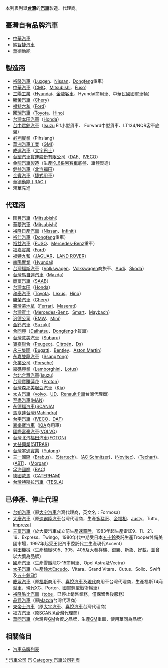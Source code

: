 本列表列舉'''[[台灣|台灣]]'''的'''[[汽車|汽車]]'''製造、代理商。
{{TOCright}}

==臺灣自有品牌汽車==
*[[中華汽車工業|中華汽車]]
*[[納智捷汽車|納智捷汽車]]
*[[華德動能科技|華德動能]]

== 製造商 ==
*[[裕隆汽車|裕隆汽車]]（[[納智捷|Luxgen]]、[[日產汽車|Nissan]]、[[Dongfeng|Dongfeng]]重車）
*[[中華汽車工業|中華汽車]]（[[中華汽車工業|CMC]]、[[三菱汽车|Mitsubishi]]、[[三菱扶桑卡客车|Fuso]]）
*[[三陽工業|三陽工業]]（[[現代汽車|Hyundai]]、[[金龍客車|金龍客車]]、Hyundai商用車、中華民國國軍車輛）
*[[勝榮汽車|勝榮汽車]]（[[奇瑞汽車|Chery]]）
*[[福特六和|福特六和]]（[[福特汽車|Ford]]）
*[[國瑞汽車|國瑞汽車]]（[[豐田汽車|Toyota]]、[[日野汽车|Hino]]）
*[[台灣本田汽車|台灣本田汽車]]（[[本田技研|Honda]]）
*[[台中眾鈴汽車|台中眾鈴汽車]]（[[五十鈴|Isuzu]] Elf小型貨車、 Forward中型貨車、LT134/NQR客車底盤）
*[[必翔實業|必翔實業]]（Pihsiang）
*[[華洲汽車工業|華洲汽車工業]]（[[GMI|GMI]]）
*[[成運汽車|成運汽車]]（[[大宇巴士|大宇巴士]]）
*[[台朔汽車|台塑汽車貨運股份有限公司]]（[[DAF|DAF]]、[[歐霸_(汽車公司)|IVECO]]）
*[[金龍汽車製造|金龍汽車製造]]（生產[[KL6系列客車|KL6系列客車]]底盤、車體製造）
*[[健益汽車|健益汽車]]（[[北汽福田|北汽福田]]）
*[[金賓汽車|金賓汽車]]（[[捷式甲車|捷式甲車]]）
*[[華德動能科技|華德動能 ( RAC )]]
*鴻華先進

== 代理商 ==
*[[匯豐汽車|匯豐汽車]]（[[三菱汽車|Mitsubishi]]）
*[[華菱汽車|華菱汽車]]（[[三菱汽車|Mitsubishi]]）
*[[裕隆汽車|裕隆日產汽車]]（[[日產|Nissan]]、[[Infiniti|Infiniti]])
*[[裕佳汽車|裕佳汽車]]（[[Dongfeng|Dongfeng]]重車）
*[[裕益汽車|裕益汽車]]（[[FUSO|FUSO]]、[[朋馳|Mercedes-Benz]]重車）
*[[福嘉實業|福嘉實業]]（[[福特汽车|Ford]]）
*[[福特九和|福特九和]]（[[捷豹|JAGUAR]]、[[荒原路華|LAND ROVER]]）
*[[三陽工業|南陽實業]]（[[現代|Hyundai]])
*[[台灣福斯汽車|台灣福斯汽車]]（[[福斯汽車|Volkswagen]]、[[福斯汽車|Volkswagen]]商旅車、[[奧迪汽車|Audi]]、[[Škoda|Škoda]]）
*[[台灣馬自達汽車|台灣馬自達汽車]]（[[馬自達|Mazda]]）
*[[商富汽車|商富汽車]]（[[薩博汽車|SAAB]]）
*[[台灣本田|台灣本田]]（[[本田技研|Honda]]）
*[[和泰汽車|和泰汽車]]（[[豐田汽車|Toyota]]、[[凌志|Lexus]]、[[Hino|Hino]]）
*[[勝榮汽車|勝榮汽車]]（[[奇瑞|Chery]]）
*[[臺灣蒙地拿|臺灣蒙地拿]]（[[法拉利|Ferrari]]、[[瑪莎拉蒂|Maserati]]）
*[[台灣賓士|台灣賓士]]（[[朋馳|Mercedes-Benz]]、[[Smart汽車|Smart]]、[[Maybach|Maybach]]）
*[[汎德公司|汎德公司]]（[[寶馬|BMW]]、[[寶馬迷你|Mini]]）
*[[金鈴汽車|金鈴汽車]]（[[鈴木公司|Suzuki]]）
*[[合同興|合同興]]（[[大發|Daihatsu]]、[[Dongfeng|Dongfeng]]小貨車)
*[[台灣意美汽車|台灣意美汽車]]（[[速霸陸汽車|Subaru]]）
*[[寶嘉聯合|寶嘉聯合]]（[[Peugeot|Peugeot]]、[[雪鐵龍|Citroën]]、[[Ds|Ds]]）
*[[永三集團|永三集團]]（[[布卡堤|Bugatti]]、[[賓利|Bentley]]、[[Aston_Martin|Aston Martin]]）
*[[永嘉雙龍汽車|永嘉雙龍汽車]]（[[SsangYong|SsangYong]]）
*[[永業公司|永業公司]]（[[保時捷|Porsche]]）
*[[嘉碼興業|嘉碼興業]]（[[藍寶堅尼|Lamborghini]]、[[蓮花|Lotus]]）
*[[台北合眾汽車|台北合眾汽車]]([[五十鈴|Isuzu]]）
*[[台灣寶騰蓮花|台灣寶騰蓮花]]（[[寶騰|Proton]]）
*[[台灣森那美起亞汽車|台灣森那美起亞汽車]]（[[起亞汽車|Kia]]）
*[[太古汽車|太古汽車]]（[[volvo|volvo]]、[[UD|UD]]、[[Renault卡車|Renault卡車]]台灣代理商)
*[[至懋汽車|至懋汽車]]([[猛獅集團|MAN]])
*[[永德福汽車|永德福汽車]]([[斯堪尼亚汽车|SCANIA]])
*[[馬亨達台灣|馬亨達台灣]]([[Mahindra|Mahindra]])
*[[台朔汽車|台宇汽車]]（[[歐霸_(汽車公司)|IVECO]]、[[DAF|DAF]]）
*[[嘉樂寶汽車|嘉樂寶汽車]]（[[起亚汽车|KIA]]商用車）
*[[國際富豪汽車|國際富豪汽車]]([[VOLVO|VOLVO]])
*[[台灣北汽福田汽車|台灣北汽福田汽車]]([[FOTON|FOTON]])
*[[大益興業|大益興業]]([[SITRAK|SITRAK]])
*[[台灣宇通實業|台灣宇通實業]]（[[Yutong|Yutong]]）
*[[三一國際|三一國際]]（[[Brabus|Brabus]])、([[Startech|Startech]])、([[AC_Schnitzer|AC Schnitzer]])、([[Novitec|Novitec]])、([[Techart|Techart]])、([[ABT|ABT]])、([[Morgan|Morgan]])
*[[孚海國際|孚海國際]]（[[BAC|BAC]])
*[[德國歐馬|德國歐馬]]（[[CATERHAM|CATERHAM]])
*[[台灣特斯拉汽車|台灣特斯拉汽車]]（[[特斯拉|TESLA]]）

==已停產、停止代理==
*[[台朔汽車|台朔汽車]]（原[[大宇汽車|大宇汽車]]台灣代理商，英文名：Formosa）
*[[大慶汽車|大慶汽車]]（原[[速霸陸汽車|速霸陸汽車]]台灣代理商，生產[[速霸陸Domingo#臺灣大慶多猛哥|多猛哥]]、[[速霸陸Domingo#臺灣大慶金福相|金福相]]、[[速霸陸Justy|Justy]]、Tutto、[[速霸陸Impreza|Impreza]]）
*[[三富汽車|三富汽車]]（於大慶汽車成立前生產[[速霸陸汽車|速霸陸]]，1983年起生產雷諾9、11、21、19、Express、Twingo，1980年代中期受日本[[五十鈴|五十鈴]]委託生產Trooper外銷美國市場，1997年起受王記汽車委託代工生產現代Accent）
*[[羽田機械|羽田機械]]（生產標緻505、305、405及大發祥瑞、銀翼、新象、好載，並曾以大葉為品牌）
*[[國產汽車股份有限公司|國產汽車]]（生產雪鐵龍C-15商用車、Opel Astra及Vectra）
*[[太子汽車|太子汽車]]（生產[[鈴木Escudo|鈴木Escudo]]、Vitara、Grand Vitara、Cutus、Solio、Swift及[[五十鈴Elf|五十鈴Elf]]）
*[[慶眾汽車|慶眾汽車]]（原[[大众汽车|福斯]]商用車、[[西亚特|喜悅汽車]]及[[現代汽車|現代]]商用車台灣代理商，生產福斯T4廂型車、現代XG、Porter、國軍輕型戰術輪車）
*[[裕隆汽車|裕隆酷比汽車]]（[[酷比汽車|tobe]]，已停止銷售業務，僅保留售後服務）
*[[品爵汽車|品爵汽車]]（原[[馬自達|Mazda]]台灣代理商）
*[[東帝士汽車|東帝士汽車]]（原[[大宇汽車|大宇汽車]]、[[西亚特|喜悅汽車]]台灣代理商）
*[[福方汽車|福方汽車]]（原[[斯堪尼亚汽车|SCANIA]]台灣代理商）
*[[華同汽車|華同汽車]]（台灣與[[GM|GM]]合資之品牌，生產[[GM|GM]]重車，使用華同為品牌）

==相關條目==
*[[汽車品牌列表|汽車品牌列表]]
{{Portal bar|中華民國|臺灣|交通|公路}}
[[Category:台灣汽車公司|*]]
[[Category:台灣巴士路線列表|汽車公司]]
[[Category:台灣公司列表|汽]]
[[Category:汽車公司列表|Category:汽車公司列表]]